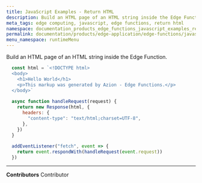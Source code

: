 ```yaml
---
title: JavaScript Examples - Return HTML
description: Build an HTML page of an HTML string inside the Edge Function.
meta_tags: edge computing, javascript, edge functions, return html
namespace: documentation_products_edge_functions_javascript_examples_return_html
permalink: documentation/products/edge-application/edge-functions/javascript-examples/return-html
menu_namespace: runtimeMenu
---
```


Build an HTML page of an HTML string inside the Edge Function.

```js
  const html = `<!DOCTYPE html>
  <body>
    <h1>Hello World</h1>
    <p>This markup was generated by Azion - Edge Functions.</p>
  </body>`
  
  async function handleRequest(request) {
    return new Response(html, {
      headers: {
        "content-type": "text/html;charset=UTF-8",
      },
    })
  }
  
  addEventListener("fetch", event => {
    return event.respondWith(handleRequest(event.request))
  })
```



---


**Contributors** <ContributorList>Contributor</ContributorList>
